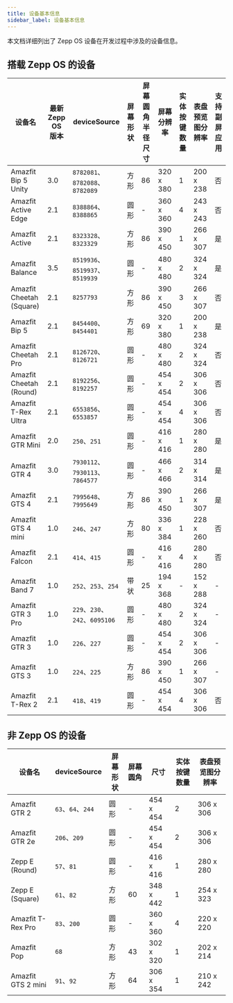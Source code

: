```yaml
---
title: 设备基本信息
sidebar_label: 设备基本信息
---
```


本文档详细列出了 Zepp OS 设备在开发过程中涉及的设备信息。

## 搭载 Zepp OS 的设备

| 设备名                   | 最新 Zepp OS 版本 | deviceSource                    | 屏幕形状 | 屏幕圆角半径尺寸 | 屏幕分辨率 | 实体按键数量 | 表盘预览图分辨率 | 支持副屏应用 |
| ------------------------ | ----------------- | ------------------------------- | -------- | ---------------- | ---------- | ------------ | ---------------- | -------- |
| Amazfit Bip 5 Unity      | 3.0               | `8782081`、`8782088`、`8782089` | 方形     | 86                | 320 x 380  | 1            | 200 x 238        | 否           |
| Amazfit Active Edge      | 2.1               | `8388864`、`8388865`            | 圆形     | -                | 360 x 360  | 4            | 243 x 243        | 否       |
| Amazfit Active           | 2.1               | `8323328`、`8323329`            | 方形     | 86               | 390 x 450  | 1            | 266 x 307        | 是       |
| Amazfit Balance          | 3.5               | `8519936`、`8519937`、`8519939` | 圆形     | -                | 480 x 480  | 2            | 324 x 324        | 是       |
| Amazfit Cheetah (Square) | 2.1               | `8257793`                       | 方形     | 86               | 390 x 450  | 3            | 266 x 307        | 否       |
| Amazfit Bip 5            | 2.1               | `8454400`、`8454401`            | 方形     | 69               | 320 x 380  | 1            | 200 x 238        | 是       |
| Amazfit Cheetah Pro      | 2.1               | `8126720`、`8126721`            | 圆形     | -                | 480 x 480  | 2            | 324 x 324        | 否       |
| Amazfit Cheetah (Round)  | 2.1               | `8192256`、`8192257`            | 圆形     | -                | 454 x 454  | 2            | 306 x 306        | 否       |
| Amazfit T-Rex Ultra      | 2.1               | `6553856`、`6553857`            | 圆形     | -                | 454 x 454  | 4            | 306 x 306        | 否       |
| Amazfit GTR Mini         | 2.0               | `250`、`251`                    | 圆形     | -                | 416 x 416  | 1            | 280 x 280        | 是       |
| Amazfit GTR 4            | 3.0               | `7930112`、`7930113`、`7864577` | 圆形     | -                | 466 x 466  | 2            | 314 x 314        | 是       |
| Amazfit GTS 4            | 2.1               | `7995648`、`7995649`            | 方形     | 86               | 390 x 450  | 1            | 266 x 307        | 是       |
| Amazfit GTS 4 mini       | 1.0               | `246`、`247`                    | 方形     | 80               | 336 x 384  | 1            | 228 x 260        | 否       |
| Amazfit Falcon           | 2.1               | `414`、`415`                    | 圆形     | -                | 416 x 416  | 4            | 280 x 280        | 否       |
| Amazfit Band 7           | 1.0               | `252`、`253`、`254`             | 带状     | 25               | 194 x 368  | -            | 152 x 288        | -        |
| Amazfit GTR 3 Pro        | 1.0               | `229`、`230`、`242`、`6095106`  | 圆形     | -                | 480 x 480  | 2            | 324 x 324        | -        |
| Amazfit GTR 3            | 1.0               | `226`、`227`                    | 圆形     | -                | 454 x 454  | 2            | 306 x 306        | -        |
| Amazfit GTS 3            | 1.0               | `224`、`225`                    | 方形     | 86               | 390 x 450  | 1            | 266 x 307        | -        |
| Amazfit T-Rex 2          | 2.1               | `418`、`419`                    | 圆形     | -                | 454 x 454  | 4            | 306 x 306        | 否       |

## 非 Zepp OS 的设备

| 设备名             | deviceSource      | 屏幕形状 | 屏幕圆角 | 尺寸      | 实体按键数量 | 表盘预览图分辨率 |
| ------------------ | ----------------- | -------- | -------- | --------- | ------------ | ---------------- |
| Amazfit GTR 2      | `63`、`64`、`244` | 圆形     | -        | 454 x 454 | 2            | 306 x 306        |
| Amazfit GTR 2e     | `206`、`209`      | 圆形     | -        | 454 x 454 | 2            | 306 x 306        |
| Zepp E (Round)     | `57`、`81`        | 圆形     | -        | 416 x 416 | 1            | 280 x 280        |
| Zepp E (Square)    | `61`、`82`        | 方形     | 60       | 348 x 442 | 1            | 254 x 323        |
| Amazfit T-Rex Pro  | `83`、`200`       | 圆形     | -        | 360 x 360 | 4            | 220 x 220        |
| Amazfit Pop        | `68`              | 方形     | 43       | 302 x 320 | 1            | 202 x 214        |
| Amazfit GTS 2 mini | `91`、`92`        | 方形     | 64       | 306 x 354 | 1            | 210 x 242        |
